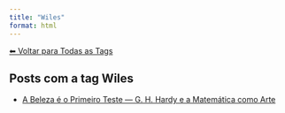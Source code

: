 ```yaml
---
title: "Wiles"
format: html
---
```


[⬅ Voltar para Todas as Tags](../tags.qmd)

## Posts com a tag **Wiles**

- [A Beleza é o Primeiro Teste — G. H. Hardy e a Matemática como Arte](/posts/matematica/beleza-matematica.html)
